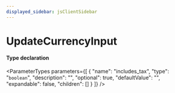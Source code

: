 ```yaml
---
displayed_sidebar: jsClientSidebar
---
```



# UpdateCurrencyInput

#### Type declaration

<ParameterTypes parameters={[
  {
    "name": "includes_tax",
    "type": "`boolean`",
    "description": "",
    "optional": true,
    "defaultValue": "",
    "expandable": false,
    "children": []
  }
]} />
